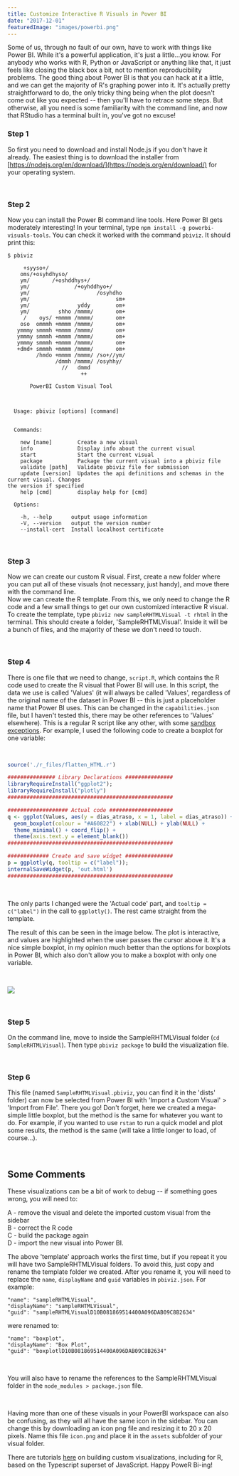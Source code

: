 ```yaml
---
title: Customize Interactive R Visuals in Power BI
date: "2017-12-01"
featuredImage: "images/powerbi.png"
---
```


Some of us, through no fault of our own, have to work with things like Power BI. While it's a powerful application, it's just a little...you know. For anybody who works with R, Python or JavaScript or anything like that, it just feels like closing the black box a bit, not to mention reproducibility problems. The good thing about Power BI is that you can hack at it a little, and we can get the majority of R's graphing power into it. It's actually pretty straightforward to do, the only tricky thing being when the plot doesn't come out like you expected -- then you'll have to retrace some steps. But otherwise, all you need is some familiarity with the command line, and now that RStudio has a terminal built in, you've got no excuse!

### Step 1

So first you need to download and install Node.js if you don't have it already. The easiest thing is to download the installer from [https://nodejs.org/en/download/](https://nodejs.org/en/download/) for your operating system.

&nbsp;

### Step 2

Now you can install the Power BI command line tools. Here Power BI gets moderately interesting! In your terminal, type `npm install -g powerbi-visuals-tools`. You can check it worked with the command `pbiviz`. It should print this:

```
$ pbiviz

     +syyso+/
    oms/+osyhdhyso/
    ym/       /+oshddhys+/
    ym/              /+oyhddhyo+/
    ym/                     /osyhdho
    ym/                           sm+
    ym/               yddy        om+
    ym/         shho /mmmm/       om+
     /    oys/ +mmmm /mmmm/       om+
    oso  ommmh +mmmm /mmmm/       om+
   ymmmy smmmh +mmmm /mmmm/       om+
   ymmmy smmmh +mmmm /mmmm/       om+
   ymmmy smmmh +mmmm /mmmm/       om+
   +dmd+ smmmh +mmmm /mmmm/       om+
         /hmdo +mmmm /mmmm/ /so+//ym/
               /dmmh /mmmm/ /osyhhy/
                 //   dmmd
                       ++

       PowerBI Custom Visual Tool



  Usage: pbiviz [options] [command]


  Commands:

    new [name]        Create a new visual
    info              Display info about the current visual
    start             Start the current visual
    package           Package the current visual into a pbiviz file
    validate [path]   Validate pbiviz file for submission
    update [version]  Updates the api definitions and schemas in the current visual. Changes
the version if specified
    help [cmd]        display help for [cmd]

  Options:

    -h, --help      output usage information
    -V, --version   output the version number
    --install-cert  Install localhost certificate
```

&nbsp;

### Step 3

Now we can create our custom R visual. First, create a new folder where you can put all of these visuals (not necessary, just handy), and move there with the command line.  
Now we can create the R template. From this, we only need to change the R code and a few small things to get our own customized interactive R visual. To create the template, type `pbiviz new sampleRHTMLVisual -t rhtml` in the terminal. This should create a folder, 'SampleRHTMLVisual'. Inside it will be a bunch of files, and the majority of these we don't need to touch.

&nbsp;

### Step 4

There is one file that we need to change, `script.R`, which contains the R code used to create the R visual that Power BI will use. In this script, the data we use is called 'Values' (it will always be called 'Values', regardless of the original name of the dataset in Power BI -- this is just a placeholder name that Power BI uses. This can be changed in the `capabilities.json` file, but I haven't tested this, there may be other references to 'Values' elsewhere). This is a regular R script like any other, with some [sandbox exceptions](https://docs.microsoft.com/en-us/power-bi/service-r-packages-support#r-scripts-that-are-not-supported-in-power-bi). For example, I used the following code to create a boxplot for one variable:

&nbsp;

```r
source('./r_files/flatten_HTML.r')

############### Library Declarations ###############
libraryRequireInstall("ggplot2");
libraryRequireInstall("plotly")
####################################################

################### Actual code ####################
q <- ggplot(Values, aes(y = dias_atraso, x = 1, label = dias_atraso)) +
  geom_boxplot(colour = "#A60822") + xlab(NULL) + ylab(NULL) +
  theme_minimal() + coord_flip() +
  theme(axis.text.y = element_blank())
####################################################

############# Create and save widget ###############
p = ggplotly(q, tooltip = c("label"));
internalSaveWidget(p, 'out.html')
####################################################
```

&nbsp;

The only parts I changed were the 'Actual code' part, and `tooltip = c("label")` in the call to `ggplotly()`. The rest came straight from the template.

The result of this can be seen in the image below. The plot is interactive, and values are highlighted when the user passes the cursor above it. It's a nice simple boxplot, in my opinion much better than the options for boxplots in Power BI, which also don't allow you to make a boxplot with only one variable.

&nbsp;

![](https://i.imgur.com/i4ik2FV.jpg)

&nbsp;

### Step 5

On the command line, move to inside the SampleRHTMLVisual folder (`cd SampleRHTMLVisual`). Then type `pbiviz package` to build the visualization file.

&nbsp;

### Step 6

This file (named `SampleRHTMLVisual.pbiviz`, you can find it in the 'dists' folder) can now be selected from Power BI with 'Import a Custom Visual' > 'Import from File'. There you go! Don't forget, here we created a mega-simple little boxplot, but the method is the same for whatever you want to do. For example, if you wanted to use `rstan` to run a quick model and plot some results, the method is the same (will take a little longer to load, of course...).

&nbsp;

## Some Comments

These visualizations can be a bit of work to debug -- if something goes wrong, you will need to:

A - remove the visual and delete the imported custom visual from the sidebar  
B - correct the R code  
C - build the package again  
D - import the new visual into Power BI.

The above 'template' approach works the first time, but if you repeat it you will have two SampleRHTMLVisual folders. To avoid this, just copy and rename the template folder we created. After you rename it, you will need to replace the `name`, `displayName` and `guid` variables in `pbiviz.json`. For example:

```
"name": "sampleRHTMLVisual",
"displayName": "sampleRHTMLVisual",
"guid": "sampleRHTMLVisualD10B081869514400A096DAB09C8B2634"
```

were renamed to:

```
"name": "boxplot",
"displayName": "Box Plot",
"guid": "boxplotlD10B081869514400A096DAB09C8B2634"
```

&nbsp;

You will also have to rename the references to the SampleRHTMLVisual folder in the `node_modules > package.json` file.

&nbsp;

Having more than one of these visuals in your PowerBI workspace can also be confusing, as they will all have the same icon in the sidebar. You can change this by downloading an icon png file and resizing it to 20 x 20 pixels. Name this file `icon.png` and place it in the `assets` subfolder of your visual folder.

There are tutorials [here](https://github.com/Microsoft/PowerBI-visuals) on building custom visualizations, including for R, based on the Typescript superset of JavaScript. Happy PoweR Bi-ing!
